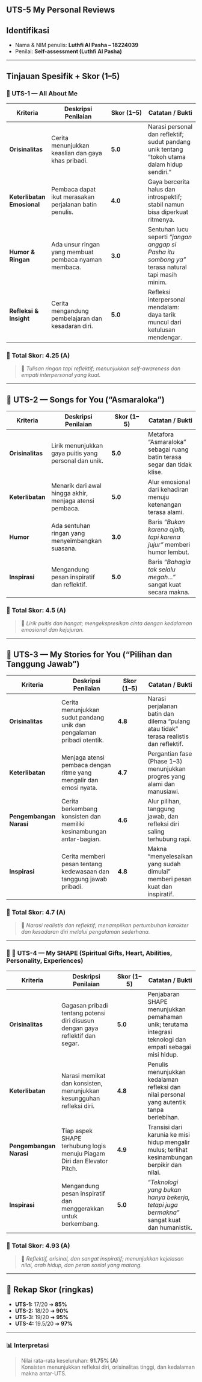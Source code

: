 ## UTS-5 My Personal Reviews

## Identifikasi

* Nama & NIM penulis: **Luthfi Al Pasha – 18224039** 
* Penilai: **Self-assessment (Luthfi Al Pasha)**

---

## Tinjauan Spesifik + Skor (1–5)

### 🧾 UTS-1 — All About Me

| **Kriteria** | **Deskripsi Penilaian** | **Skor (1–5)** | **Catatan / Bukti** |
|---------------|--------------------------|----------------|----------------------|
| **Orisinalitas** | Cerita menunjukkan keaslian dan gaya khas pribadi. | **5.0** | Narasi personal dan reflektif; sudut pandang unik tentang “tokoh utama dalam hidup sendiri.” |
| **Keterlibatan Emosional** | Pembaca dapat ikut merasakan perjalanan batin penulis. | **4.0** | Gaya bercerita halus dan introspektif; stabil namun bisa diperkuat ritmenya. |
| **Humor & Ringan** | Ada unsur ringan yang membuat pembaca nyaman membaca. | **3.0** | Sentuhan lucu seperti *“jangan anggap si Pasha itu sombong ya”* terasa natural tapi masih minim. |
| **Refleksi & Insight** | Cerita mengandung pembelajaran dan kesadaran diri. | **5.0** | Refleksi interpersonal mendalam: daya tarik muncul dari ketulusan mendengar. |

### 🧮 **Total Skor: 4.25 (A)**

> 📝 *Tulisan ringan tapi reflektif; menunjukkan self-awareness dan empati interpersonal yang kuat.*

---

## 🎵 UTS-2 — Songs for You (“Asmaraloka”)

| **Kriteria** | **Deskripsi Penilaian** | **Skor (1–5)** | **Catatan / Bukti** |
|---------------|--------------------------|----------------|----------------------|
| **Orisinalitas** | Lirik menunjukkan gaya puitis yang personal dan unik. | **5.0** | Metafora “Asmaraloka” sebagai ruang batin terasa segar dan tidak klise. |
| **Keterlibatan** | Menarik dari awal hingga akhir, menjaga atensi pembaca. | **5.0** | Alur emosional dari kehadiran menuju ketenangan terasa alami. |
| **Humor** | Ada sentuhan ringan yang menyeimbangkan suasana. | **3.0** | Baris *“Bukan karena ajaib, tapi karena jujur”* memberi humor lembut. |
| **Inspirasi** | Mengandung pesan inspiratif dan reflektif. | **5.0** | Baris *“Bahagia tak selalu megah…”* sangat kuat secara makna. |

### 🧮 **Total Skor: 4.5 (A)**

> 📝 *Lirik puitis dan hangat; mengekspresikan cinta dengan kedalaman emosional dan kejujuran.*

---

## 📖 UTS-3 — My Stories for You (“Pilihan dan Tanggung Jawab”)

| **Kriteria** | **Deskripsi Penilaian** | **Skor (1–5)** | **Catatan / Bukti** |
|---------------|--------------------------|----------------|----------------------|
| **Orisinalitas** | Cerita menunjukkan sudut pandang unik dan pengalaman pribadi otentik. | **4.8** | Narasi perjalanan batin dan dilema “pulang atau tidak” terasa realistis dan reflektif. |
| **Keterlibatan** | Menjaga atensi pembaca dengan ritme yang mengalir dan emosi nyata. | **4.7** | Pergantian fase (Phase 1–3) menunjukkan progres yang alami dan manusiawi. |
| **Pengembangan Narasi** | Cerita berkembang konsisten dan memiliki kesinambungan antar-bagian. | **4.6** | Alur pilihan, tanggung jawab, dan refleksi diri saling terhubung rapi. |
| **Inspirasi** | Cerita memberi pesan tentang kedewasaan dan tanggung jawab pribadi. | **4.8** | Makna “menyelesaikan yang sudah dimulai” memberi pesan kuat dan inspiratif. |

### 🧮 **Total Skor: 4.7 (A)**

> 📝 *Narasi realistis dan reflektif; menampilkan pertumbuhan karakter dan kesadaran diri melalui pengalaman sederhana.*

---

### 🧾 💠 UTS-4 — My SHAPE (Spiritual Gifts, Heart, Abilities, Personality, Experiences)

| **Kriteria** | **Deskripsi Penilaian** | **Skor (1–5)** | **Catatan / Bukti** |
|---------------|--------------------------|----------------|----------------------|
| **Orisinalitas** | Gagasan pribadi tentang potensi diri disusun dengan gaya reflektif dan segar. | **5.0** | Penjabaran SHAPE menunjukkan pemahaman unik; terutama integrasi teknologi dan empati sebagai misi hidup. |
| **Keterlibatan** | Narasi memikat dan konsisten, menunjukkan kesungguhan refleksi diri. | **4.8** | Penulis menunjukkan kedalaman refleksi dan nilai personal yang autentik tanpa berlebihan. |
| **Pengembangan Narasi** | Tiap aspek SHAPE terhubung logis menuju Piagam Diri dan Elevator Pitch. | **4.9** | Transisi dari karunia ke misi hidup mengalir mulus; terlihat kesinambungan berpikir dan nilai. |
| **Inspirasi** | Mengandung pesan inspiratif dan menggerakkan untuk berkembang. | **5.0** | *“Teknologi yang bukan hanya bekerja, tetapi juga bermakna”* sangat kuat dan humanistik. |

### 🧮 **Total Skor: 4.93 (A)**

> 📝 *Reflektif, orisinal, dan sangat inspiratif; menunjukkan kejelasan nilai, arah hidup, dan peran sosial yang matang.*

---

## 🔢 Rekap Skor (ringkas)

* **UTS-1:** 17/20 ➜ **85%**
* **UTS-2:** 18/20 ➜ **90%**
* **UTS-3:** 19/20 ➜ **95%**
* **UTS-4:** 19.5/20 ➜ **97%**

---

### 📊 Interpretasi
> Nilai rata-rata keseluruhan: **91.75% (A)**  
> Konsisten menunjukkan refleksi diri, orisinalitas tinggi, dan kedalaman makna antar-UTS.
